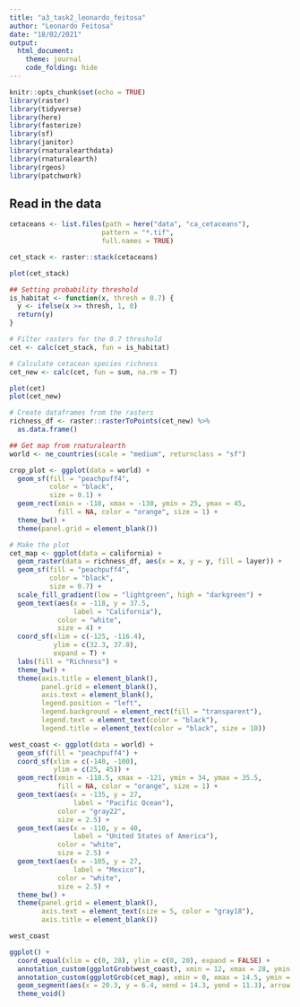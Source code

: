 ```yaml
---
title: "a3_task2_leonardo_feitosa"
author: "Leonardo Feitosa"
date: "18/02/2021"
output: 
  html_document:
    theme: journal
    code_folding: hide
---
```


```r
knitr::opts_chunk$set(echo = TRUE)
library(raster)
library(tidyverse)
library(here)
library(fasterize)
library(sf)
library(janitor)
library(rnaturalearthdata)
library(rnaturalearth)
library(rgeos)
library(patchwork)
```


## Read in the data

```r
cetaceans <- list.files(path = here("data", "ca_cetaceans"),
                       pattern = "*.tif",
                       full.names = TRUE)

cet_stack <- raster::stack(cetaceans)

plot(cet_stack)
```



```r
## Setting probability threshold
is_habitat <- function(x, thresh = 0.7) {
  y <- ifelse(x >= thresh, 1, 0)
  return(y)
}

# Filter rasters for the 0.7 threshold
cet <- calc(cet_stack, fun = is_habitat)

# Calculate cetacean species richness
cet_new <- calc(cet, fun = sum, na.rm = T)

plot(cet)
plot(cet_new)
```

```r
# Create dataframes from the rasters
richness_df <- raster::rasterToPoints(cet_new) %>% 
  as.data.frame()

## Get map from rnaturalearth
world <- ne_countries(scale = "medium", returnclass = "sf")

crop_plot <- ggplot(data = world) +
  geom_sf(fill = "peachpuff4",
          color = "black",
          size = 0.1) +
  geom_rect(xmin = -110, xmax = -130, ymin = 25, ymax = 45,
            fill = NA, color = "orange", size = 1) +
  theme_bw() +
  theme(panel.grid = element_blank())
```







```r
# Make the plot
cet_map <- ggplot(data = california) +
  geom_raster(data = richness_df, aes(x = x, y = y, fill = layer)) +
  geom_sf(fill = "peachpuff4",
          color = "black",
          size = 0.7) +
  scale_fill_gradient(low = "lightgreen", high = "darkgreen") +
  geom_text(aes(x = -118, y = 37.5,
                label = "California"),
            color = "white",
            size = 4) +
  coord_sf(xlim = c(-125, -116.4),
           ylim = c(32.3, 37.8),
           expand = T) +
  labs(fill = "Richness") +
  theme_bw() +
  theme(axis.title = element_blank(),
        panel.grid = element_blank(),
        axis.text = element_blank(),
        legend.position = "left",
        legend.background = element_rect(fill = "transparent"),
        legend.text = element_text(color = "black"),
        legend.title = element_text(color = "black", size = 10))
```

```r
west_coast <- ggplot(data = world) +
  geom_sf(fill = "peachpuff4") +
  coord_sf(xlim = c(-140, -100),
           ylim = c(25, 45)) +
  geom_rect(xmin = -118.5, xmax = -121, ymin = 34, ymax = 35.5,
            fill = NA, color = "orange", size = 1) +
  geom_text(aes(x = -135, y = 27,
                label = "Pacific Ocean"),
            color = "gray22",
            size = 2.5) +
  geom_text(aes(x = -110, y = 40,
                label = "United States of America"),
            color = "white",
            size = 2.5) +
  geom_text(aes(x = -105, y = 27,
                label = "Mexico"),
            color = "white",
            size = 2.5) +
  theme_bw() +
  theme(panel.grid = element_blank(),
        axis.text = element_text(size = 5, color = "gray18"),
        axis.title = element_blank())

west_coast
```


```r
ggplot() +
  coord_equal(xlim = c(0, 28), ylim = c(0, 20), expand = FALSE) +
  annotation_custom(ggplotGrob(west_coast), xmin = 12, xmax = 28, ymin = 0, ymax = 12) +
  annotation_custom(ggplotGrob(cet_map), xmin = 0, xmax = 14.5, ymin = 10, ymax = 20) +
  geom_segment(aes(x = 20.3, y = 6.4, xend = 14.3, yend = 11.3), arrow = arrow(), lineend = "round", size = 0.8) +
  theme_void()
```




 




